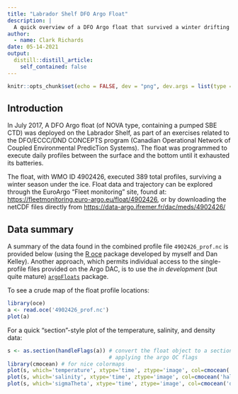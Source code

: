 ```yaml
---
title: "Labrador Shelf DFO Argo Float"
description: |
  A quick overview of a DFO Argo float that survived a winter drifting under the ice on the Labrador Shelf
author:
  - name: Clark Richards
date: 05-14-2021
output:
  distill::distill_article:
    self_contained: false
---
```


```r
knitr::opts_chunk$set(echo = FALSE, dev = "png", dev.args = list(type = "cairo-png"))
```

## Introduction

In July 2017, A DFO Argo float (of NOVA type, containing a pumped SBE CTD) was deployed on the Labrador Shelf, as part of an exercises related to the DFO/ECCC/DND CONCEPTS program (Canadian Operational Network of Coupled Environmental PredicTion Systems). The float was programmed to execute daily profiles between the surface and the bottom until it exhausted its batteries.

The float, with WMO ID 4902426, executed 389 total profiles, surviving a winter season under the ice. Float data and trajectory can be explored through the EuroArgo "Fleet monitoring" site, found at: [https://fleetmonitoring.euro-argo.eu/float/4902426](https://fleetmonitoring.euro-argo.eu/float/4902426), or by downloading the netCDF files directly from [https://data-argo.ifremer.fr/dac/meds/4902426/](https://data-argo.ifremer.fr/dac/meds/4902426/)

## Data summary

A summary of the data found in the combined profile file `4902426_prof.nc` is provided below (using the [R oce](https://dankelley.github.io/oce/) package developed by myself and Dan Kelley). Another approach, which permits individual access to the single-profile files provided on the Argo DAC, is to use the *in development* (but quite mature) [`argoFloats`](https://argocanada.github.io/argoFloats/index.html) package.

To see a crude map of the float profile locations:
```r
library(oce)
a <- read.oce('4902426_prof.nc')
plot(a)
```

For a quick "section"-style plot of the temperature, salinity, and density data:
```r
s <- as.section(handleFlags(a)) # convert the float object to a section object,
                                # applying the argo QC flags
library(cmocean) # for nice colormaps
plot(s, which='temperature', xtype='time', ztype='image', col=cmocean('thermal'))
plot(s, which='salinity', xtype='time', ztype='image', col=cmocean('haline'))
plot(s, which='sigmaTheta', xtype='time', ztype='image', col=cmocean('dense'))
```


